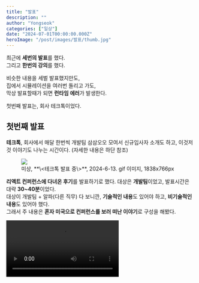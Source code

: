 ```yaml
---
title: "발표"
description: ""
author: "Yongseok"
categories: ["일상"]
date: "2024-07-01T00:00:00.000Z"
heroImage: "/post/images/발표/thumb.jpg"
---
```





최근에 **세번의 발표**를 했다.\
그리고 **한번의 강의**를 했다.

비슷한 내용을 세벌 발표했지만도,\
집에서 시뮬레이션을 여러번 돌리고 가도,\
막상 발표할때가 되면 **런타임 에러**가 발생한다.

첫번째 발표는, 회사 테크톡이었다. 

## 첫번째 발표

**테크톡**, 회사에서 매달 한번씩 개발팀 삼삼오오 모여서 신규입사자 소개도 하고, 이것저것 이야기도 나누는 시간이다. (자세한 내용은 하단 참조)
<LinkPreview src="https://brunch.co.kr/@rememberapp/215" />

<figure><img src="/post/images/발표/techtalk.gif" />
<figcaption>미상, **\<테크톡 발표 중\>**, 2024-6-13. gif 이미지, 1838x766px </figcaption>
</figure>

**리액트 컨퍼런스에 다녀온 후기**를 발표하기로 했다. 대상은 **개발팀**이었고, 발표시간은 대략 **30~40분**이었다.\
대상이 개발팀 + 알파(다른 직무) 다 보니깐, **기술적인 내용**도 있어야 하고, **비기술적인 내용**도 있어야 했다.\
그래서 주 내용은 **혼자 미국으로 컨퍼런스를 보러 떠난 이야기**로 구성을 해봤다. 

<Video src="/post/video/발표/ref_prop.mp4" caption="ref가 prop 으로 들어가게 된 것으로 환호성을 유도할 자신이 없었다. 현장에서는 제일 핫한 순간이었음." />

그런데\
그날 마침 같은 사무실로 이사온 앵커리어 개발팀분들도 함께 참석하게 되었다. 계획에는 없던 일인데...

발표를 하러 무대로 올라갔는데, 타운홀 때 처럼 사람들이 가득 차 있었다.

**주화입마** 상태에 빠져 자율주행모드가 되어버렸다.

30분만에 주파하고 내려왔다.

## 두번째 발표

두번째 발표는 웹파트내에서 돌아가면서 발표를 하고 있는데, 마침 차례가 왔다.\
이번에는, 저번에 못담은 이야기, **리액트 컴파일러**에 대해서 발표하기로 했다.

<Video src="/post/video/발표/웹팀_발표.m4v" control caption="장용석,<웹파트 발표>, 2024-6-28. keynote. 동영상 추출, 102.6MB " />

블로그에 써왔던 내용을 좀 더 축약해서 준비해봤다. **컴파일러 동작**의 개괄적인 내용, **한계**,\
컴파일러의 수혜를 누리기 위해 **지켜야하는 규칙**과, 타협되지 않고 암묵적으로 **강요되는 규칙들**.

**컴파일러**를 제대로 누리려면, [**리액트의 규칙**](https://react.dev/reference/rules)을 따라야 한다.\
개중에는, **'Components and Hooks must be pure'** 컴포넌트와 훅은 순수해야 한다는 규칙이 있다.\
순수함을 지키면 적절한 최적화의 **혜택**을 받지만, 그렇지 않으면, **최적화를 당한다.** 부작용을 내뱉던 순수하지 않은 함수는, **'순수한' 함수**로 가정되어 **최적화**가 되어버린다.
의도와는 **다른 동작**을 하게 되겠지만, 이것은 컴파일러의 사용과 함께 **암묵적으로 동의한 규칙**이기 때문에, **에러를 내뱉지 않는다.**

누군가는 타협을 보아야할 터인데, 어떻게 될까.\
컴파일러를 능력을 보았을때는 충분히 분석과정에서 적절한 **타협**을 보일 수 있을 것 같긴하다. 지켜보자.

**자바스크립트**라는 자유로운 언어위에 세워진 **리액트** 왕국, **The Rule of React**를 따르며, 성실한 시민이 될 것인가\
아니면, 체제에 얽매이지 않고, **자유로운 자**가 될 것인가.\
아니면 저 밖 **황무지**로 떠날 것인가.

## 세번째 발표

바로 그날 퇴근이후, 프론트엔드 개발자 밋업에서 발표를 했다.
<figure><img src="/post/images/발표/meetup.png" /></figure>

이번에는 적절히 앞의 두 발표를 합쳐서, 컨퍼런스 후기와 컴파일러에 대한 이야기를 했다.\
시간은 제일 짧았어서, 거의 랩을 하듯이 발표를 했다.\
세번째쯤 되니 조금은 수월하지 않을까 싶었는데, 아직도 **주화입마** 상태가 되어버린다.


도파민 때문일까? 낯을 많이 가리는 편인데, 요즘 용기내어 많이 도전을 해보고 있다. 여전히 쉽지는 않다.\
그치만 발산하는 생각들을 묶어두려면, 블로그가 되었던, 발표가 되었던, 무언가 찍어두고 가야할 목적지가 필요하다.\
나를 불편하게 하는 상황으로 밀어 넣어 보는 중이다. 

그리고, 한번의 강의를 했다.

## 강의

매 방학 초 마다, 대학교때 연합동아리에서 HTML, CSS 강의를 하고 있다.\
고정되어있는 건아닌데, 매번 연락이 와서 가고 있다. 아직 버벅거리는 강의지만, 그래도 가끔 도움이 되었다는 이야기를 들을때면, 기분이 좋다.
<figure><img src="/post/images/발표/insta.jpg" /></figure>

10기로 활동했었는데, 지금은 21기가 되었다. 반기마다 한번씩 하다보니 벌써, 10번째가 되었다.\
햇수로 따지면, 5년이 흘렀다.

<figure><img src="/post/images/발표/piro.jpg" />
<figcaption>사진첩에서 찾아봤다.</figcaption>
</figure>


## 이것저것...

어찌 알게 되었던 분이, 최근 웹 그래픽스 관련 세미나를 처음 열게 되어서 잠시 다녀왔다.
<figure><img src="/post/images/발표/graphics.jpg" /></figure>

엄청 자주 써먹진 않지만, 도대체 뭘까?하는 궁금증이 항상 있어서, 한번 참석해보았다.\
프론트의 영역에 가까운 느낌보단, 3D 쪽에서의 한 영역으로서 웹을 다루는 것 같았다. 그렇다보니 주로 3D 쪽 종사하시는 분들이 많았던 것 같다.


## 마치며

월수금 아침 10시 마다, 본가에 맞춰둔 로봇청소기가 돌아가고 있다.\
멀리 있지만, 잘 돌아가고 있는지 확인하곤 한다. 배터리가 다 떨어져 갈때 쯤이면 알아서 충전기로 돌아가서 충전을 한다.\
심지어 달려있는 물걸레도 더러워지면 알아서 빨고 말리고 다시 청소를 한다.
<figure><img src="/post/images/발표/thumb.jpg" />
<figcaption>센서 청소는 혼자 못하나 보다</figcaption>
</figure>

요 몇주 다른 템포로 보내보다보니, 조금은 많이 에너지를 썼다.\
내 템포에 내가 맞추지 못할 것 같은 느낌이 들어서, 불안하기도 하고 조금은 지쳐있기도 한 것 같다. 

집에서 엄마가 매번 말하던 말씀이 생각난다.

學問如逆水行舟 不進則退\
見小利 欲速則不達 見小利則大事不成

학문은 물을 거슬러 가는 배와 같다. 나아가지 않으면 물러간다.\
작은 이익을 보고서 서두르면 목적을 이루지 못하고, 작은 이익을 보고서 큰 일을 이루지 못한다.



여전히 마무리는 어떻게 지어야할지 모르겠다.

재밌는 일들을 많이 마주하도록 해보자.